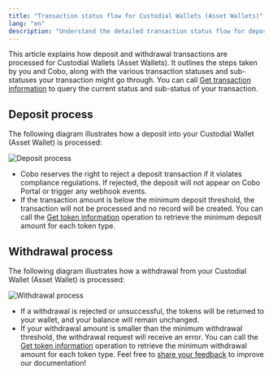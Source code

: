 ```yaml
---
title: "Transaction status flow for Custodial Wallets (Asset Wallets)"
lang: "en"
description: "Understand the detailed transaction status flow for deposits and withdrawals in Custodial Wallets (Asset Wallets)"
---
```


This article explains how deposit and withdrawal transactions are processed for Custodial Wallets (Asset Wallets). It outlines the steps taken by you and Cobo, along with the various transaction statuses and sub-statuses your transaction might go through. You can call [Get transaction information](/v2/api-references/transactions/get-transaction-information) to query the current status and sub-status of your transaction.

## Deposit process

The following diagram illustrates how a deposit into your Custodial Wallet (Asset Wallet) is processed:

<img src="/v2/images/guides/custodial-deposit.svg" className="diagram" alt="Deposit process" />

- Cobo reserves the right to reject a deposit transaction if it violates compliance regulations. If rejected, the deposit will not appear on Cobo Portal or trigger any webhook events.
- If the transaction amount is below the minimum deposit threshold, the transaction will not be processed and no record will be created. You can call the [Get token information](/v2/api-references/wallets/get-token-information) operation to retrieve the minimum deposit amount for each token type.

## Withdrawal process

The following diagram illustrates how a withdrawal from your Custodial Wallet (Asset Wallet) is processed:

<img src="/v2/images/guides/custodial-withdrawal.svg" className="diagram" alt="Withdrawal process" />

- If a withdrawal is rejected or unsuccessful, the tokens will be returned to your wallet, and your balance will remain unchanged.
- If your withdrawal amount is smaller than the minimum withdrawal threshold, the withdrawal request will receive an error. You can call the [Get token information](/v2/api-references/wallets/get-token-information) operation to retrieve the minimum withdrawal amount for each token type.
<Tip>Feel free to [share your feedback](https://forms.zohopublic.com/cobo/form/DocumentFeedbackForm/formperma/QvLOhxJv1_JMsJ-1dleZ8Itb_7rzN-LtgvsDdxosoVI) to improve our documentation!</Tip>